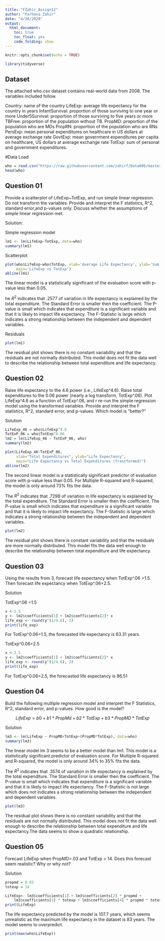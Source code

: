 ---
title: "FZahir_Assign12"
author: "Farhana Zahir"
date: "4/26/2020"
output:
  html_document:
    toc: true
    toc_float: yes
    code_folding: show
---

```{r setup, include=FALSE}
knitr::opts_chunk$set(echo = TRUE)
```
```{r message=FALSE}
library(tidyverse)
```

## Dataset

The attached who.csv dataset contains real-world data from 2008. The variables included follow.

Country: name of the country
LifeExp: average life expectancy for the country in years
InfantSurvival: proportion of those surviving to one year or more
Under5Survival: proportion of those surviving to five years or more
TBFree: proportion of the population without TB.
PropMD: proportion of the population who are MDs
PropRN: proportion of the population who are RNs
PersExp: mean personal expenditures on healthcare in US dollars at average exchange rate
GovtExp: mean government expenditures per capita on healthcare, US dollars at average exchange rate
TotExp: sum of personal and government expenditures.

#Data Load
```{r}
who = read.csv("https://raw.githubusercontent.com/zahirf/Data605/master/who.csv", stringsAsFactors = F)
head(who)
```

## Question 01

Provide a scatterplot of LifeExp~TotExp, and run simple linear regression. Do not transform the variables. Provide and interpret the F statistics, R^2, standard error,and p-values only. Discuss whether the assumptions of simple linear regression met.

Solution:

Simple regression model

```{r}
lm1 <- lm(LifeExp~TotExp, data=who)
summary(lm1)
```
Scatterplot

```{r}
plot(who$LifeExp~who$TotExp, xlab='Average Life Expectancy', ylab='Sum of Government Expenditures', 
     main='LifeExp vs TotExp')
abline(lm1)
```



The linear model is a statistically significant of the evaluation score with p-value less than 0.05.

he $R^2$ indicates that .2577 of variation in life expectancy is explained by the total expenditure.
The Standard Error is smaller then the coefficient.
The P-value is small which indicates that expenditure is a significant variable and that it is likely to impact life expectancy.
The F-Statistic is large which indicates a strong relationship between the independent and dependent variables.

Residuals

```{r}
plot(lm1)
```

The residual plot shows there is no constant variability and that the residuals are not normally distributed. This model does not fit the data well to describe the relationship between total expenditure and life expectancy.

## Question 02

Raise life expectancy to the 4.6 power (i.e., LifeExp^4.6). Raise total expenditures to the 0.06 power (nearly a log transform, TotExp^.06). Plot LifeExp^4.6 as a function of TotExp^.06, and r re-run the simple regression model using the transformed variables. Provide and interpret the F statistics, R^2, standard error, and p-values. Which model is “better?”

Solution

```{r}
LifeExp_46 = who$LifeExp^4.6
TotExP_06 = who$TotExp^0.06
lm2 = lm(LifeExp_46 ~ TotExP_06, who)
summary(lm2)
```

```{r}
plot(LifeExp_46~TotExP_06, 
     xlab="Total Expenditures", ylab="Life Expectancy",
     main="Life Expectancy vs Total Expenditures (Transformed)")
abline(lm2)
```

The second linear model is a statistically significant predictor of evaluation score with p-value less than 0.05. For Multiple R-squared and R-squared, the model is only around 73% fits the data.

The $R^2$ indicates that .7298 of variation in life expectancy is explained by the total expenditure.
The Standard Error is smaller then the coefficient.
The P-value is small which indicates that expenditure is a significant variable and that it is likely to impact life expectancy.
The F-Statistic is large which indicates a strong relationship between the independent and dependent variables.

```{r}
plot(lm2)
```

The residual plot shows there is constant variability and that the residuals are more normally distributed. This model fits the data well enough to describe the relationship between total expenditure and life expectancy.

## Question 03

Using the results from 3, forecast life expectancy when TotExp^.06 =1.5. Then forecast life expectancy when TotExp^.06=2.5.

Solution

TotExp^.06 =1.5

```{r}
x <-1.5
y <- lm2$coefficients[1] + lm2$coefficients[2]* x
life_exp <- round(y^(1/4.6), 2)
print(life_exp)
```

For TotExp^0.06=1.5, the forecasted life expectancy is 63.31 years.

TotExp^0.06=2.5

```{r}
x <-2.5
y <- lm2$coefficients[1] + lm2$coefficients[2]* x
life_exp <- round(y^(1/4.6), 2)
print(life_exp)
```
For TotExp^0.06=2.5, the forecasted life expectancy is 86.51


## Question 04

Build the following multiple regression model and interpret the F Statistics, R^2, standard error, and p-values. How good is the model?

$$LifeExp = b0+b1 * PropMd + b2 * TotExp +b3 * PropMD * TotExp$$

Solution

```{r}
lm3 <- lm(LifeExp ~ PropMD+TotExp+(PropMD*TotExp), data=who)
summary(lm3)
```

The linear model lm 3 seems to be a better model than lm1. This model is a statistically significant predictor of evaluation score. For Multiple R-squared and R-squared, the model is only around 34% to 35% fits the data.

The $R^2$ indicates that .3574 of variation in life expectancy is explained by the total expenditure.
The Standard Error is smaller then the coefficient.
The P-value is small which indicates that expenditure is a significant variable and that it is likely to impact life expectancy.
The F-Statistic is not large which does not indicates a strong relationship between the independent and dependent variables.

```{r}
plot(lm3)
```
The residual plot shows there is no constant variability and that the residuals are not normally distributed. This model does not fit the data well enough to describe the relationship between total expenditure and life expectancy.The data seems to show a quadratic relationship.

## Question 05

Forecast LifeExp when PropMD=.03 and TotExp = 14. Does this forecast seem realistic? Why or why not?

Solution

```{r}
propmd = 0.03
totexp = 14

LifeExp<- lm3$coefficients[1] + lm3$coefficients[2] * propmd +
    lm3$coefficients[3] * totexp + lm3$coefficients[4] * propmd * totexp
print(LifeExp)
```

The life expectancy predicted by the model is 107.7 years, which seems unrealistic as the maximum life expectancy in the dataset is 83 years. The model seems to overpredict.

```{r}
print(max(who$LifeExp))
```